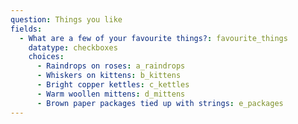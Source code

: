 ```yml
---
question: Things you like
fields:
  - What are a few of your favourite things?: favourite_things
    datatype: checkboxes
    choices:
      - Raindrops on roses: a_raindrops
      - Whiskers on kittens: b_kittens
      - Bright copper kettles: c_kettles
      - Warm woollen mittens: d_mittens
      - Brown paper packages tied up with strings: e_packages
---
```